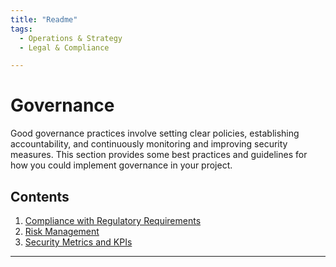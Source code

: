 ```yaml
---
title: "Readme"
tags:
  - Operations & Strategy
  - Legal & Compliance

---
```



<TagProvider>
<TagFilter />

# Governance

<TagList tags={frontmatter.tags} />
<AttributionList contributors={frontmatter.contributors} />

Good governance practices involve setting clear policies, establishing accountability, and continuously monitoring and improving security measures. This section provides some best practices and guidelines for how you could implement governance in your project.

## Contents

1. [Compliance with Regulatory Requirements](/governance/compliance-regulatory-requirements)
2. [Risk Management](/governance/risk-management)
3. [Security Metrics and KPIs](/governance/security-metrics-kpis)

---

</TagProvider>
<ContributeFooter />